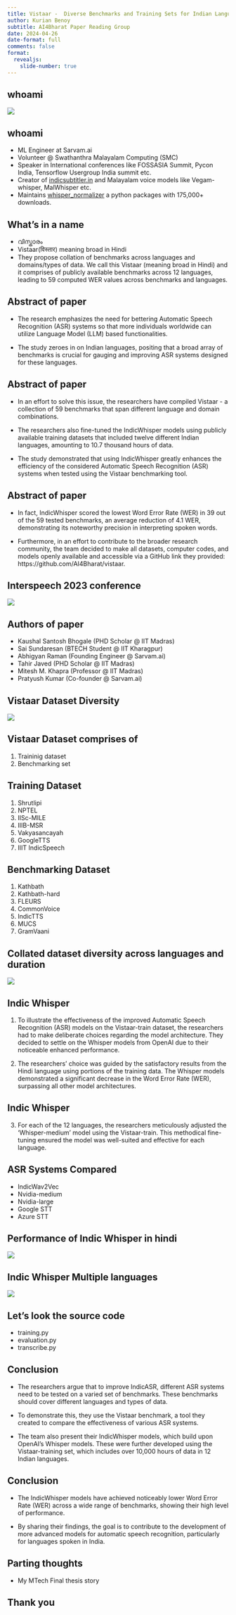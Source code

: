 ```yaml
---
title: Vistaar -  Diverse Benchmarks and Training Sets for Indian Language ASR
author: Kurian Benoy
subtitle: AI4Bharat Paper Reading Group
date: 2024-04-26
date-format: full
comments: false
format:
  revealjs:
    slide-number: true
---
```


## whoami

![](https://kurianbenoy.com/posts/images/fossasia_summit_2019/my_lighting_talk.jpg)

## whoami

- ML Engineer at Sarvam.ai
- Volunteer @ Swathanthra Malayalam Computing (SMC)
- Speaker in International conferences like FOSSASIA Summit, Pycon India, Tensorflow Usergroup India summit etc.
- Creator of [indicsubtitler.in](http://indicsubtitler.in/) and Malayalam voice models like Vegam-whisper, MalWhisper etc.
- Maintains [whisper_normalizer](https://pypi.org/project/whisper-normalizer/) a python packages with 175,000+ downloads.

## What's in a name

- വിസ്താരം
- Vistaar(विस्तार) meaning broad in Hindi
- They propose collation of benchmarks across languages and domains/types of data. We call this Vistaar (meaning broad in Hindi) and it comprises of
publicly available benchmarks across 12 languages, leading to 59 computed WER values across benchmarks and languages.

## Abstract of paper

- The research emphasizes the need for bettering Automatic Speech Recognition (ASR) systems so that more individuals worldwide can utilize Language Model (LLM) based functionalities.

- The study zeroes in on Indian languages, positing that a broad array of benchmarks is crucial for gauging and improving ASR systems designed for these languages.


## Abstract of paper

- In an effort to solve this issue, the researchers have compiled Vistaar - a collection of 59 benchmarks that span different language and domain combinations.

- The researchers also fine-tuned the IndicWhisper models using publicly available training datasets that included twelve different Indian languages, amounting to 10.7 thousand hours of data.

- The study demonstrated that using IndicWhisper greatly enhances the efficiency of the considered Automatic Speech Recognition (ASR) systems when tested using the Vistaar benchmarking tool.

## Abstract of paper

- In fact, IndicWhisper scored the lowest Word Error Rate (WER) in 39 out of the 59 tested benchmarks, an average reduction of 4.1 WER, demonstrating its noteworthy precision in interpreting spoken words.

- Furthermore, in an effort to contribute to the broader research community, the team decided to make all datasets, computer codes, and models openly available and accessible via a GitHub link they provided: https://github.com/AI4Bharat/vistaar.

## Interspeech 2023 conference

![](./interspeech.png)


## Authors of paper

- Kaushal Santosh Bhogale (PHD Scholar @ IIT Madras)
- Sai Sundaresan (BTECH Student @ IIT Kharagpur)
- Abhigyan Raman (Founding Engineer @ Sarvam.ai)
- Tahir Javed (PHD Scholar @ IIT Madras)
- Mitesh M. Khapra (Professor @ IIT Madras)
- Pratyush Kumar (Co-founder @ Sarvam.ai)


## Vistaar Dataset Diversity

![](./dataset_info.png)

## Vistaar Dataset comprises of

1. Traininig dataset
2. Benchmarking set

## Training Dataset

1. Shrutlipi
2. NPTEL
3. IISc-MILE
4. IIIB-MSR
5. Vakyasancayah
6. GoogleTTS
7. IIIT IndicSpeech

## Benchmarking Dataset

1. Kathbath
2. Kathbath-hard
3. FLEURS
4. CommonVoice
5. IndicTTS
6. MUCS
7. GramVaani

## Collated dataset diversity across languages and duration

![](./dataset_table1.png)

## Indic Whisper

1. To illustrate the effectiveness of the improved Automatic Speech Recognition (ASR) models on the Vistaar-train dataset, the researchers had to make deliberate choices regarding the model architecture. They decided to settle on the Whisper models from OpenAI due to their noticeable enhanced performance.

2. The researchers' choice was guided by the satisfactory results from the Hindi language using portions of the training data. The Whisper models demonstrated a significant decrease in the Word Error Rate (WER), surpassing all other model architectures.


## Indic Whisper

3. For each of the 12 languages, the researchers meticulously adjusted the 'Whisper-medium' model using the Vistaar-train. This methodical fine-tuning ensured the model was well-suited and effective for each language.

## ASR Systems Compared

- IndicWav2Vec
- Nvidia-medium
- Nvidia-large
- Google STT
- Azure STT

## Performance of Indic Whisper in hindi

![](./indic_whisper1.png)

## Indic Whisper Multiple languages

![](./indic_whisper2.png)

## Let's look the source code

- training.py
- evaluation.py
- transcribe.py

## Conclusion

- The researchers argue that to improve IndicASR, different ASR systems need to be tested on a varied set of benchmarks. These benchmarks should cover different languages and types of data.
  
- To demonstrate this, they use the Vistaar benchmark, a tool they created to compare the effectiveness of various ASR systems.

- The team also present their IndicWhisper models, which build upon OpenAI's Whisper models. These were further developed using the Vistaar-training set, which includes over 10,000 hours of data in 12 Indian languages.

## Conclusion

- The IndicWhisper models have achieved noticeably lower Word Error Rate (WER) across a wide range of benchmarks, showing their high level of performance.
  
- By sharing their findings, the goal is to contribute to the development of more advanced models for automatic speech recognition, particularly for languages spoken in India.

## Parting thoughts

- My MTech Final thesis story

## Thank you

